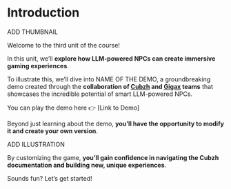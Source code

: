 # Introduction

ADD THUMBNAIL

Welcome to the third unit of the course!

In this unit, we’ll **explore how LLM-powered NPCs can create immersive gaming experiences**. 

To illustrate this, we’ll dive into NAME OF THE DEMO, a groundbreaking demo created through the **collaboration of [Cubzh](https://cu.bzh/) and [Gigax](https://github.com/GigaxGames/gigax) teams** that showcases the incredible potential of smart LLM-powered NPCs.

You can play the demo here 👉 [Link to Demo]

Beyond just learning about the demo, **you’ll have the opportunity to modify it and create your own version**.

ADD ILLUSTRATION 

By customizing the game, **you’ll gain confidence in navigating the Cubzh documentation and building new, unique experiences**.

Sounds fun? Let’s get started!

